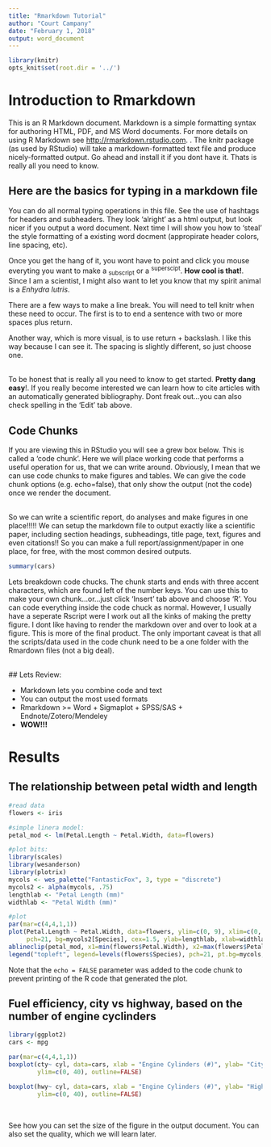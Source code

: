 ```yaml
---
title: "Rmarkdown Tutorial"
author: "Court Campany"
date: "February 1, 2018"
output: word_document
---
```


```r
library(knitr)
opts_knit$set(root.dir = '../')
```

# Introduction to Rmarkdown

This is an R Markdown document. Markdown is a simple formatting syntax for authoring HTML, PDF, and MS Word documents. For more details on using R Markdown see <http://rmarkdown.rstudio.com>. . The knitr package (as used by RStudio) will take a markdown-formatted text file and produce nicely-formatted output. Go ahead and install it if you dont have it. Thats is really all you need to know.

## Here are the basics for typing in a markdown file

You can do all normal typing operations in this file. See the use of hashtags for headers and subheaders. They look 'alright' as a html output, but look nicer if you output a word document. Next time I will show you how to 'steal' the style formatting of a existing word docment (appropirate header colors, line spacing, etc).  

Once you get the hang of it, you wont have to point and click you mouse everyting you want to make a ~subscript~ or a ^superscipt^. **How cool is that!**. Since I am a scientist, I might also want to let you know that my spirit animal is a *Enhydra lutris*.  

There are a few ways to make a line break. You will need to tell knitr when these need to occur.  The first is to to end a sentence with two or more spaces plus return.   

Another way, which is more visual, is to use return + backslash.  I like this way because I can see it. The spacing is slightly different, so just choose one.

\
To be honest that is really all you need to know to get started. **Pretty dang easy**!. If you really become interested we can learn how to cite articles with an automatically generated bibliography. Dont freak out...you can also check spelling in the 'Edit' tab above.

## Code Chunks

If you are viewing this in RStudio you will see a grew box below.  This is called a 'code chunk'. Here we will place working code that performs a useful operation for us, that we can write around.  Obviously, I mean that we can use code chunks to make figures and tables. We can give the code chunk options (e.g. echo=false), that only show the output (not the code) once we render the document.

\
So we can write a scientific report, do analyses and make figures in one place!!!!! We can setup the markdown file to output exactly like a scientific paper, including section headings, subheadings, title page, text, figures and even citations!! So you can make a full report/assignment/paper in one place, for free, with the most common desired outputs.

```r
summary(cars)
```

Lets breakdown code chucks. The chunk starts and ends with three accent characters, which are found left of the number keys. You can use this to make your own chunk...or...just click 'Insert' tab above and choose 'R'.  You can code everything inside the code chuck as normal. However, I usually have a seperate Rscript were I work out all the kinks of making the pretty figure. I dont like having to render the markdown over and over to look at a figure. This is more of the final product. The only important caveat is that all the scripts/data used in the code chunk need to be a one folder with the Rmardown files (not a big deal).

\
## Lets Review:

* Markdown lets you combine code and text
* You can output the most used formats
* Rmarkdown >= Word + Sigmaplot + SPSS/SAS + Endnote/Zotero/Mendeley
* **WOW!!!**

# Results

## The relationship between petal width and length

```r
#read data
flowers <- iris

#simple linera model:
petal_mod <- lm(Petal.Length ~ Petal.Width, data=flowers)

#plot bits:
library(scales)
library(wesanderson)
library(plotrix)
mycols <- wes_palette("FantasticFox", 3, type = "discrete")
mycols2 <- alpha(mycols, .75)
lengthlab <- "Petal Length (mm)"
widthlab <- "Petal Width (mm)"

#plot
par(mar=c(4,4,1,1))
plot(Petal.Length ~ Petal.Width, data=flowers, ylim=c(0, 9), xlim=c(0, 2.75),
     pch=21, bg=mycols2[Species], cex=1.5, ylab=lengthlab, xlab=widthlab)
ablineclip(petal_mod, x1=min(flowers$Petal.Width), x2=max(flowers$Petal.Width), lty=2, lwd=2)
legend("topleft", legend=levels(flowers$Species), pch=21, pt.bg=mycols, bty='n', inset=0.01)
```

Note that the `echo = FALSE` parameter was added to the code chunk to prevent printing of the R code that generated the plot.

## Fuel efficiency, city vs highway, based on the number of engine cyclinders

```r
library(ggplot2)
cars <- mpg

par(mar=c(4,4,1,1))
boxplot(cty~ cyl, data=cars, xlab = "Engine Cylinders (#)", ylab= "City Fuel Efficiency (mpg)",
        ylim=c(0, 40), outline=FALSE)

boxplot(hwy~ cyl, data=cars, xlab = "Engine Cylinders (#)", ylab= "Highway Fuel Efficiency (mpg)",
        ylim=c(0, 40), outline=FALSE)

```

\

See how you can set the size of the figure in the output document. You can also set the quality, which we will learn later.
